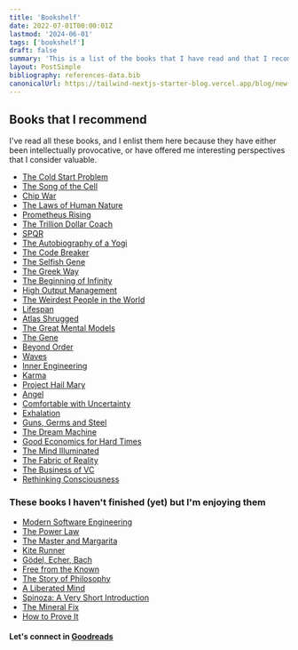 ```yaml
---
title: 'Bookshelf'
date: 2022-07-01T00:00:01Z
lastmod: '2024-06-01'
tags: ['bookshelf']
draft: false
summary: 'This is a list of the books that I have read and that I recommend'
layout: PostSimple
bibliography: references-data.bib
canonicalUrl: https://tailwind-nextjs-starter-blog.vercel.app/blog/new-features-in-v1/
---
```


## Books that I recommend

I've read all these books, and I enlist them here because they have either been intellectually provocative,
or have offered me interesting perspectives that I consider valuable.

* [The Cold Start Problem](https://www.goodreads.com/book/show/55338968-the-cold-start-problem)
* [The Song of the Cell](https://www.goodreads.com/book/show/60321392-the-song-of-the-cell)
* [Chip War](https://www.goodreads.com/book/show/60321447-chip-war)
* [The Laws of Human Nature](https://www.goodreads.com/book/show/39330937-the-laws-of-human-nature)
* [Prometheus Rising](https://www.goodreads.com/book/show/28597.Prometheus_Rising)
* [The Trillion Dollar Coach](https://www.goodreads.com/book/show/42118073-trillion-dollar-coach)
* [SPQR](https://www.goodreads.com/book/show/28789711-spqr)
* [The Autobiography of a Yogi](https://www.goodreads.com/book/show/639864.Autobiography_of_a_Yogi)
* [The Code Breaker](https://www.goodreads.com/book/show/54968118-the-code-breaker)
* [The Selfish Gene](https://www.goodreads.com/book/show/61535.The_Selfish_Gene)
* [The Greek Way](https://www.goodreads.com/book/show/129494.The_Greek_Way)
* [The Beginning of Infinity](https://www.goodreads.com/book/show/5696954-the-beginning-of-infinity)
* [High Output Management](https://www.goodreads.com/book/show/324750.High_Output_Management)
* [The Weirdest People in the World](https://www.goodreads.com/book/show/51710349-the-weirdest-people-in-the-world)
* [Lifespan](https://www.goodreads.com/book/show/43723901-lifespan)
* [Atlas Shrugged](https://www.goodreads.com/book/show/662.Atlas_Shrugged)
* [The Great Mental Models](https://www.goodreads.com/book/show/44245196-the-great-mental-models)
* [The Gene](https://www.goodreads.com/book/show/27276428-the-gene)
* [Beyond Order](https://www.goodreads.com/book/show/56019043-beyond-order)
* [Waves](https://www.goodreads.com/book/show/38819318-waves)
* [Inner Engineering](https://www.goodreads.com/book/show/29513878-inner-engineering)
* [Karma](https://www.goodreads.com/book/show/54895722-karma)
* [Project Hail Mary](https://www.goodreads.com/book/show/54493401-project-hail-mary)
* [Angel](https://www.goodreads.com/book/show/32600757-angel)
* [Comfortable with Uncertainty](https://www.goodreads.com/book/show/108829.Comfortable_with_Uncertainty)
* [Exhalation](https://www.goodreads.com/book/show/41160292-exhalation)
* [Guns, Germs and Steel](https://www.goodreads.com/book/show/1842.Guns_Germs_and_Steel)
* [The Dream Machine](https://www.goodreads.com/book/show/41438647-the-dream-machine)
* [Good Economics for Hard Times](https://www.goodreads.com/book/show/41438647-the-dream-machine)
* [The Mind Illuminated](https://www.goodreads.com/book/show/25942786-the-mind-illuminated)
* [The Fabric of Reality](https://www.goodreads.com/book/show/177068.The_Fabric_of_Reality)
* [The Business of VC](https://www.goodreads.com/book/show/11366506-the-business-of-venture-capital)
* [Rethinking Consciousness](https://www.goodreads.com/book/show/43726566-rethinking-consciousness)

### These books I haven't finished (yet) but I'm enjoying them

* [Modern Software Engineering](https://www.goodreads.com/book/show/57345270-modern-software-engineering)
* [The Power Law](https://www.goodreads.com/book/show/58009109-the-power-law)
* [The Master and Margarita](https://www.goodreads.com/book/show/117833.The_Master_and_Margarita)
* [Kite Runner](https://www.goodreads.com/book/show/3421791-cometas-en-el-cielo)
* [Gödel, Echer, Bach](https://www.goodreads.com/book/show/24115.G_del_Escher_Bach)
* [Free from the Known](https://www.goodreads.com/book/show/143877.Freedom_from_the_Known)
* [The Story of Philosophy](https://www.goodreads.com/book/show/8689327-the-story-of-philosophy-the-lives-and-opinions-of-the-world-s-greatest)
* [A Liberated Mind](https://www.goodreads.com/book/show/51343259-a-liberated-mind)
* [Spinoza: A Very Short Introduction](https://www.goodreads.com/book/show/74660.Spinoza)
* [The Mineral Fix](https://www.goodreads.com/book/show/57479192-the-mineral-fix)
* [How to Prove It](https://www.goodreads.com/book/show/44921543-how-to-prove-it)

#### Let's connect in [Goodreads](https://www.goodreads.com/user/show/110707570-everhard-ortega)
